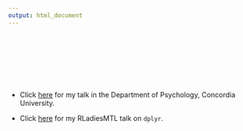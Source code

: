 ```yaml
---
output: html_document
---
```




<br> </br>
<br> </br>
<br> </br>

- Click [here](files/WanttolearnR.pdf) for my talk in the Department of Psychology, Concordia University.

- Click [here](files/introtodplyr.pdf) for my RLadiesMTL talk on `dplyr`.